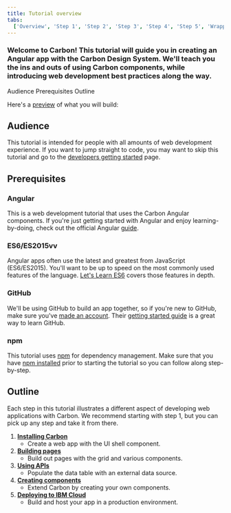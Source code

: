 ```yaml
---
title: Tutorial overview
tabs:
  ['Overview', 'Step 1', 'Step 2', 'Step 3', 'Step 4', 'Step 5', 'Wrapping up']
---
```



### Welcome to Carbon! This tutorial will guide you in creating an Angular app with the Carbon Design System. We'll teach you the ins and outs of using Carbon components, while introducing web development best practices along the way.

<AnchorLinks>

<AnchorLink>Audience</AnchorLink>
<AnchorLink>Prerequisites</AnchorLink>
<AnchorLink>Outline</AnchorLink>

</AnchorLinks>

Here's a [preview](https://angular-step-6-carbon-tutorial.netlify.com) of what you will build:

<Preview
  height="400"
  title="Carbon Tutorial"
  src="https://angular-step-6-carbon-tutorial.netlify.com"
  frameborder="no"
  allowtransparency="true"
  allowfullscreen={true}
/>

## Audience

This tutorial is intended for people with all amounts of web development experience. If you want to jump straight to code, you may want to skip this tutorial and go to the [developers getting started](/get-started/develop/angular) page.

## Prerequisites

### Angular

This is a web development tutorial that uses the Carbon Angular components. If you're just getting started with Angular and enjoy learning-by-doing, check out the official Angular [guide](https://angular.io/docs).

### ES6/ES2015vv

Angular apps often use the latest and greatest from JavaScript (ES6/ES2015). You'll want to be up to speed on the most commonly used features of the language. [Let's Learn ES6](https://www.youtube.com/playlist?list=PL57atfCFqj2h5fpdZD-doGEIs0NZxeJTX) covers those features in depth.

### GitHub

We'll be using GitHub to build an app together, so if you're new to GitHub, make sure you've [made an account](https://github.com/join). Their [getting started guide](https://guides.github.com/activities/hello-world) is a great way to learn GitHub.

### npm

This tutorial uses [npm](https://www.npmjs.com/) for dependency management. Make sure that you have [npm installed](https://www.npmjs.com/get-npm) prior to starting the tutorial so you can follow along step-by-step.

## Outline

Each step in this tutorial illustrates a different aspect of developing web applications with Carbon. We recommend starting with step 1, but you can pick up any step and take it from there.

1. [**Installing Carbon**](/tutorial/angular/step-1)
   - Create a web app with the UI shell component.
1. [**Building pages**](/tutorial/angular/step-2)
   - Build out pages with the grid and various components.
1. [**Using APIs**](/tutorial/angular/step-3)
   - Populate the data table with an external data source.
1. [**Creating components**](/tutorial/angular/step-4)
   - Extend Carbon by creating your own components.
1. [**Deploying to IBM Cloud**](/tutorial/angular/step-5)
   - Build and host your app in a production environment.
